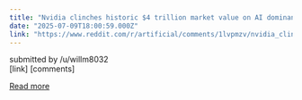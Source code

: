 ```yaml
---
title: "Nvidia clinches historic $4 trillion market value on AI dominance"
date: "2025-07-09T18:00:59.000Z"
link: "https://www.reddit.com/r/artificial/comments/1lvpmzv/nvidia_clinches_historic_4_trillion_market_value/"
---
```


submitted by    /u/willm8032  
 [link]   [comments]

[Read more](https://www.reddit.com/r/artificial/comments/1lvpmzv/nvidia_clinches_historic_4_trillion_market_value/)
